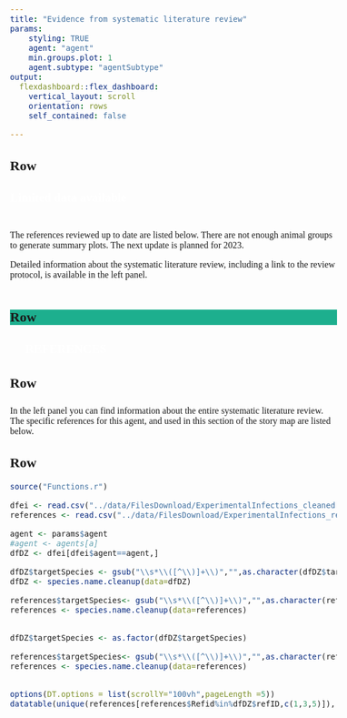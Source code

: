 ```yaml
---
title: "Evidence from systematic literature review"
params:
    styling: TRUE
    agent: "agent"
    min.groups.plot: 1
    agent.subtype: "agentSubtype"
output:
  flexdashboard::flex_dashboard:
    vertical_layout: scroll
    orientation: rows
    self_contained: false

---
```

<style type="text/css">

body{
  font-family: Verdana;
  font-size: 12pt;
}

.navbar {
  background-color:#00A590;
}

.bggreen {
  background-color: #1DAF8E;
}

/* Headers */
h1{
  font-family: Verdana;
  font-size: 16pt;
  font-weight: bold; 
  color: white;
}

.chart-title {
    font-size: 16pt;
}

.nav-tabs-custom .nav-tabs li.active a {
    font-size: 16pt;
}

.nav-tabs-custom .nav-tabs li:not(.active) a {
    font-size: 16pt;
}


</style>


Row
-----------------------------------------------------------------------


###  {.bggreen data-width=150}
<h1>Limited data available</h1>


###

<br>
The references reviewed up to date are listed below. There are not enough animal groups to 
generate summary plots. The next update is planned for 2023.

Detailed information about the systematic literature review, including a link to the review protocol, is available in the left panel. 
<br>
<br>




Row{data-height=60 .bggreen}
-----------------------------------------------------------------------




<h1> &nbsp;&nbsp;&nbsp;&nbsp;&nbsp;REFERENCES </h1>


Row
-----------------------------------------------------------------------
###
In the left panel you can find information about the entire systematic literature review. The specific references for this agent, and used in this section of the story map are listed below.

Row{data-height=600}
-----------------------------------------------------------------------

```r
source("Functions.r")

dfei <- read.csv("../data/FilesDownload/ExperimentalInfections_cleaned.csv")
references <- read.csv("../data/FilesDownload/ExperimentalInfections_refid.csv")

agent <- params$agent 
#agent <- agents[a]
dfDZ <- dfei[dfei$agent==agent,]

dfDZ$targetSpecies <- gsub("\\s*\\([^\\)]+\\)","",as.character(dfDZ$targetSpecies))
dfDZ <- species.name.cleanup(data=dfDZ)

references$targetSpecies<- gsub("\\s*\\([^\\)]+\\)","",as.character(references$targetSpecies))
references <- species.name.cleanup(data=references)


dfDZ$targetSpecies <- as.factor(dfDZ$targetSpecies)

references$targetSpecies<- gsub("\\s*\\([^\\)]+\\)","",as.character(references$targetSpecies))
references <- species.name.cleanup(data=references)


options(DT.options = list(scrollY="100vh",pageLength =5))
datatable(unique(references[references$Refid%in%dfDZ$refID,c(1,3,5)]), filter = 'top', rownames=FALSE)

```
 

